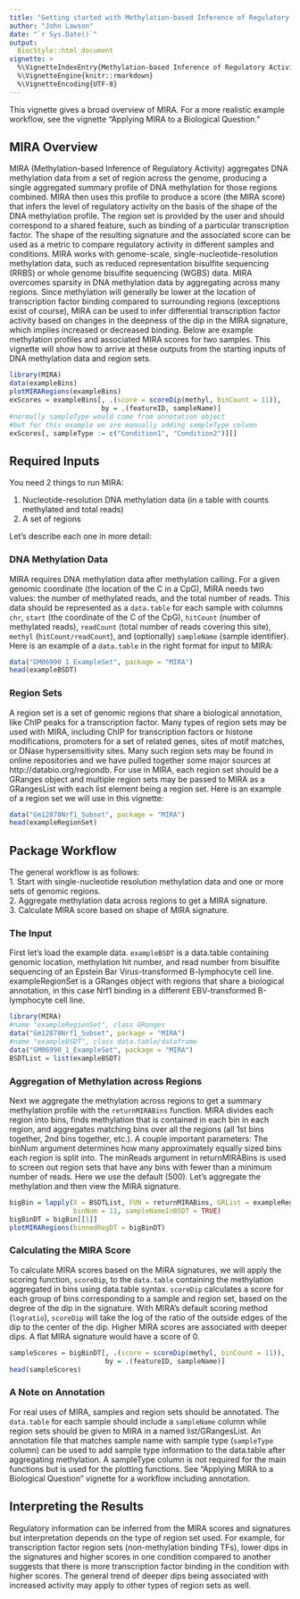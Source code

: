 ```yaml
---
title: "Getting started with Methylation-based Inference of Regulatory Activity"
author: "John Lawson"
date: "`r Sys.Date()`"
output: 
  BiocStyle::html_document
vignette: >
  %\VignetteIndexEntry{Methylation-based Inference of Regulatory Activity}
  %\VignetteEngine{knitr::rmarkdown}
  %\VignetteEncoding{UTF-8}
---
```


This vignette gives a broad overview of MIRA. For a more realistic example workflow, see the vignette "Applying MIRA to a Biological Question."

## MIRA Overview
MIRA (Methylation-based Inference of Regulatory Activity) aggregates DNA methylation data from a set of region across the genome, producing a single aggregated summary profile of DNA methylation for those regions combined. MIRA then uses this profile to produce a score (the MIRA score) that infers the level of regulatory activity on the basis of the shape of the DNA methylation profile. The region set is provided by the user and should correspond to a shared feature, such as binding of a particular transcription factor. The shape of the resulting signature and the associated score can be used as a metric to compare regulatory activity in different samples and conditions. MIRA works with genome-scale, single-nucleotide-resolution methylation data, such as reduced representation bisulfite sequencing (RRBS) or whole genome bisulfite sequencing (WGBS) data. MIRA overcomes sparsity in DNA methylation data by aggregating across many regions. Since methylation will generally be lower at the location of transcription factor binding compared to surrounding regions (exceptions exist of course), MIRA can be used to infer differential transcription factor activity based on changes in the deepness of the dip in the MIRA signature, which implies increased or decreased binding. Below are example methylation profiles and associated MIRA scores for two samples. This vignette will show how to arrive at these outputs from the starting inputs of DNA methylation data and region sets.

```r
library(MIRA)
data(exampleBins)
plotMIRARegions(exampleBins)
exScores = exampleBins[, .(score = scoreDip(methyl, binCount = 11)), 
                       by = .(featureID, sampleName)]
#normally sampleType would come from annotation object 
#but for this example we are manually adding sampleType column
exScores[, sampleType := c("Condition1", "Condition2")][] 
```

## Required Inputs

You need 2 things to run MIRA:

1. Nucleotide-resolution DNA methylation data (in a table with counts methylated and total reads)
2. A set of regions

Let's describe each one in more detail:

### DNA Methylation Data
MIRA requires DNA methylation data after methylation calling. For a given genomic coordinate (the location of the C in a CpG), MIRA needs  two values: the number of methylated reads, and the total number of reads. This data should be represented as a `data.table` for each sample with columns `chr`, `start` (the coordinate of the C of the CpG), `hitCount` (number of methylated reads), `readCount` (total number of reads covering this site), `methyl` (`hitCount/readCount`), and (optionally) `sampleName` (sample identifier). Here is an example of a `data.table` in the right format for input to MIRA:

```r
data("GM06990_1_ExampleSet", package = "MIRA")
head(exampleBSDT)
```

### Region Sets
A region set is a set of genomic regions that share a biological annotation, like ChIP peaks for a transcription factor. Many types of region sets may be used with MIRA, including ChIP for transcription factors or histone modifications, promoters for a set of related genes, sites of motif matches, or DNase hypersensitivity sites. Many such region sets may be found in online repositories and we have pulled together some major sources at http://databio.org/regiondb. For use in MIRA, each region set should be a GRanges object and multiple region sets may be passed to MIRA as a GRangesList with each list element being a region set. Here is an example of a region set we will use in this vignette:

```r
data("Gm12878Nrf1_Subset", package = "MIRA")
head(exampleRegionSet)
```

## Package Workflow
The general workflow is as follows:  
1. Start with single-nucleotide resolution methylation data and one or more sets of genomic regions.   
2. Aggregate methylation data across regions to get a MIRA signature.  
3. Calculate MIRA score based on shape of MIRA signature.

### The Input
First let's load the example data. `exampleBSDT` is a data.table containing genomic location, methylation hit number, and read number from bisulfite sequencing of an Epstein Bar Virus-transformed B-lymphocyte cell line. exampleRegionSet is a GRanges object with regions that share a biological annotation, in this case Nrf1 binding in a different EBV-transformed B-lymphocyte cell line.

```r
library(MIRA)
#name "exampleRegionSet", class GRanges
data("Gm12878Nrf1_Subset", package = "MIRA")
#name "exampleBSDT", class data.table/dataframe
data("GM06990_1_ExampleSet", package = "MIRA")
BSDTList = list(exampleBSDT)
```

### Aggregation of Methylation across Regions
Next we aggregate the methylation across regions to get a summary methylation profile with the `returnMIRABins` function. MIRA divides each region into bins, finds methylation that is contained in each bin in each region, and aggregates matching bins over all the regions (all 1st bins together, 2nd bins together, etc.). A couple important parameters: The binNum argument determines how many approximately equally sized bins each region is split into. The minReads argument in returnMIRABins is used to screen out region sets that have any bins with fewer than a minimum number of reads. Here we use the default (500). Let's aggregate the methylation and then view the MIRA signature.

```r
bigBin = lapply(X = BSDTList, FUN = returnMIRABins, GRList = exampleRegionSet, 
                binNum = 11, sampleNameInBSDT = TRUE)
bigBinDT = bigBin[[1]]
plotMIRARegions(binnedRegDT = bigBinDT)
```

### Calculating the MIRA Score
To calculate MIRA scores based on the MIRA signatures, we will apply the scoring function, `scoreDip`, to the `data.table` containing the methylation aggregated in bins using data.table syntax. `scoreDip` calculates a score for each group of bins corresponding to a sample and region set, based on the degree of the dip in the signature. With MIRA's default scoring method (`logratio`), `scoreDip` will take the log of the ratio of the outside edges of the dip to the center of the dip. Higher MIRA scores are associated with deeper dips. A flat MIRA signature would have a score of 0.

```r
sampleScores = bigBinDT[, .(score = scoreDip(methyl, binCount = 11)), 
                        by = .(featureID, sampleName)]
head(sampleScores)
```

### A Note on Annotation
For real uses of MIRA, samples and region sets should be annotated. The `data.table` for each sample should include a `sampleName` column while region sets should be given to MIRA in a named list/GRangesList. An annotation file that matches sample name with sample type (`sampleType` column) can be used to add sample type information to the data.table after aggregating methylation. A sampleType column is not required for the main functions but is used for the plotting functions. See "Applying MIRA to a Biological Question" vignette for a workflow including annotation.

## Interpreting the Results
Regulatory information can be inferred from the MIRA scores and signatures but interpretation depends on the type of region set used. For example, for transcription factor region sets (non-methylation binding TFs), lower dips in the signatures and higher scores in one condition compared to another suggests that there is more transcription factor binding in the condition with higher scores. The general trend of deeper dips being associated with increased activity may apply to other types of region sets as well.
